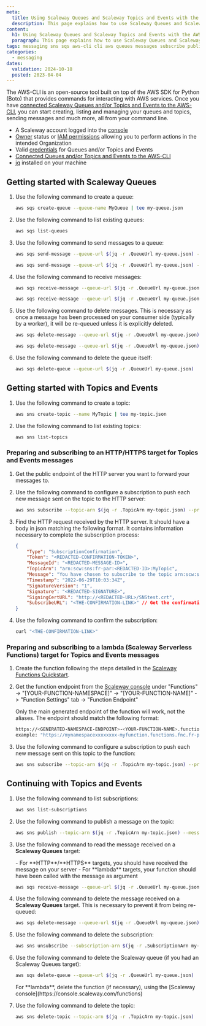 ```yaml
---
meta:
  title: Using Scaleway Queues and Scaleway Topics and Events with the AWS-CLI
  description: This page explains how to use Scaleway Queues and Scaleway Topics and Events for creating queues and sending and receiving messages with the AWS CLI
content:
  h1: Using Scaleway Queues and Scaleway Topics and Events with the AWS-CLI
  paragraph: This page explains how to use Scaleway Queues and Scaleway Topics and Events for creating queues and sending and receiving messages with the AWS CLI
tags: messaging sns sqs aws-cli cli aws queues messages subscribe publish
categories: 
  - messaging
dates:
  validation: 2024-10-18
  posted: 2023-04-04
---
```


The AWS-CLI is an open-source tool built on top of the AWS SDK for Python (Boto) that provides commands for interacting with AWS services. Once you have [connected Scaleway Queues and/or Topics and Events to the AWS-CLI](/serverless/messaging/api-cli/connect-aws-cli/), you can start creating, listing and managing your queues and topics, sending messages and much more, all from your command line.

<Macro id="requirements" />

- A Scaleway account logged into the [console](https://console.scaleway.com)
- [Owner](/identity-and-access-management/iam/concepts/#owner) status or [IAM permissions](/identity-and-access-management/iam/concepts/#permission) allowing you to perform actions in the intended Organization
- Valid [credentials](/serverless/messaging/how-to/create-credentials/) for Queues and/or Topics and Events
- [Connected Queues and/or Topics and Events to the AWS-CLI](/serverless/messaging/api-cli/connect-aws-cli/)
- [jq](https://stedolan.github.io/jq/download/) installed on your machine

## Getting started with Scaleway Queues

1. Use the following command to create a queue:

    ```sh
    aws sqs create-queue --queue-name MyQueue | tee my-queue.json
    ```

2. Use the following command to list existing queues:

    ```sh
    aws sqs list-queues
    ```

3. Use the following command to send messages to a queue:

    ```sh
    aws sqs send-message --queue-url $(jq -r .QueueUrl my-queue.json) --message-body "Hello world!"

    aws sqs send-message --queue-url $(jq -r .QueueUrl my-queue.json) --message-body "Second Message."
    ```

4. Use the following command to receive messages:

    ```sh
    aws sqs receive-message --queue-url $(jq -r .QueueUrl my-queue.json) | tee message1.json

    aws sqs receive-message --queue-url $(jq -r .QueueUrl my-queue.json) | tee message2.json
    ```

5. Use the following command to delete messages. This is necessary as once a message has been processed on your consumer side (typically by a worker), it will be re-queued unless it is explicitly deleted.

    ```sh
    aws sqs delete-message --queue-url $(jq -r .QueueUrl my-queue.json) --receipt-handle $(jq -r .Messages[0].ReceiptHandle message1.json)

    aws sqs delete-message --queue-url $(jq -r .QueueUrl my-queue.json) --receipt-handle $(jq -r .Messages[0].ReceiptHandle message2.json)
    ```

6. Use the following command to delete the queue itself:

    ```sh
    aws sqs delete-queue --queue-url $(jq -r .QueueUrl my-queue.json)
    ```

## Getting started with Topics and Events

1. Use the following command to create a topic:

    ```sh
    aws sns create-topic --name MyTopic | tee my-topic.json
    ```

2. Use the following command to list existing topics:

    ```sh
    aws sns list-topics
    ```

### Preparing and subscribing to an HTTP/HTTPS target for Topics and Events messages

1. Get the public endpoint of the HTTP server you want to forward your messages to.

2. Use the following command to configure a subscription to push each new message sent on the topic to the HTTP server:

    ```sh
    aws sns subscribe --topic-arn $(jq -r .TopicArn my-topic.json) --protocol http --notification-endpoint <YOUR-HTTP-ENDPOINT> | tee my-subscription.json
    ```

3. Find the HTTP request received by the HTTP server. It should have a body in json matching the following format. It contains information necessary to complete the subscription process:

    ```json
    {
        "Type": "SubscriptionConfirmation",
        "Token": "<REDACTED-CONFIRMATION-TOKEN>",
        "MessageId": "<REDACTED-MESSAGE-ID>",
        "TopicArn": "arn:scw:sns:fr-par:<REDACTED-ID>:MyTopic",
        "Message": "You have chosen to subscribe to the topic arn:scw:sns:fr-par:<REDACTED-ID>:MyTopic.\nTo confirm the subscription, visit the SubscribeURL included in this message.",
        "Timestamp": "2022-06-29T10:03:34Z",
        "SignatureVersion": "1",
        "Signature": "<REDACTED-SIGNATURE>",
        "SigningCertURL": "http://<REDACTED-URL>/SNStest.crt",
        "SubscribeURL": "<THE-CONFIRMATION-LINK>" // Get the confirmation link located here
    }
    ```

4. Use the following command to confirm the subscription:

    ```sh
    curl "<THE-CONFIRMATION-LINK>"
    ```

### Preparing and subscribing to a lambda (Scaleway Serverless Functions) target for Topics and Events messages

1. Create the function following the steps detailed in the [Scaleway Functions Quickstart](/serverless/functions/quickstart/).

2. Get the function endpoint from the [Scaleway console](https://console.scaleway.com/functions) under "Functions" -> "[YOUR-FUNCTION-NAMESPACE]" -> "[YOUR-FUNCTION-NAME]" -> "Function Settings" tab -> "Function Endpoint"

    <Message type="important">
    Only the main generated endpoint of the function will work, not the aliases. The endpoint should match the following format:

    ```sh
    https://<GENERATED-NAMESPACE-ENDPOINT>-<YOUR-FUNCTION-NAME>.functions.fnc.fr-par.scw.cloud
    example: "https://mynamespacexxxxxxxx-myfunction.functions.fnc.fr-par.scw.cloud)"
    ```
    </Message>

3. Use the following command to configure a subscription to push each new message sent on this topic to the function:

    ```sh
    aws sns subscribe --topic-arn $(jq -r .TopicArn my-topic.json) --protocol lambda --notification-endpoint <YOUR-FUNCTION-ENDPOINT> | tee my-subscription.json

    ```
    
## Continuing with Topics and Events

1. Use the following command to list subscriptions:

    ```sh
    aws sns list-subscriptions
    ```

2. Use the following command to publish a message on the topic:

    ```sh
    aws sns publish --topic-arn $(jq -r .TopicArn my-topic.json) --message "Hello world!" --message-deduplication-id $(date +%s)
    ```

3. Use the following command to read the message received on a **Scaleway Queues** target:

    <Message type ="note">
        - For **HTTP**/**HTTPS** targets, you should have received the message on your server
        - For **lambda** targets, your function should have been called with the message as argument
    </Message>

    ```sh
    aws sqs receive-message --queue-url $(jq -r .QueueUrl my-queue.json) | tee message1.json
    ```

4. Use the following command to delete the message received on a **Scaleway Queues** target. This is necessary to prevent it from being re-queued:

    ```sh
    aws sqs delete-message --queue-url $(jq -r .QueueUrl my-queue.json) --receipt-handle $(jq -r .Messages[0].ReceiptHandle message1.json)
    ```

5. Use the following command to delete the subscription:

    ```sh
    aws sns unsubscribe --subscription-arn $(jq -r .SubscriptionArn my-subscription.json)
    ```

6. Use the following command to delete the Scaleway queue (if you had an Scaleway Queues target):

    ```sh
    aws sqs delete-queue --queue-url $(jq -r .QueueUrl my-queue.json)
    ```

    <Message type="tip">
    For **lambda**, delete the function (if necessary), using the [Scaleway console](https://console.scaleway.com/functions)
    </Message>

7. Use the following command to delete the topic:

    ```sh
    aws sns delete-topic --topic-arn $(jq -r .TopicArn my-topic.json)
    ```
